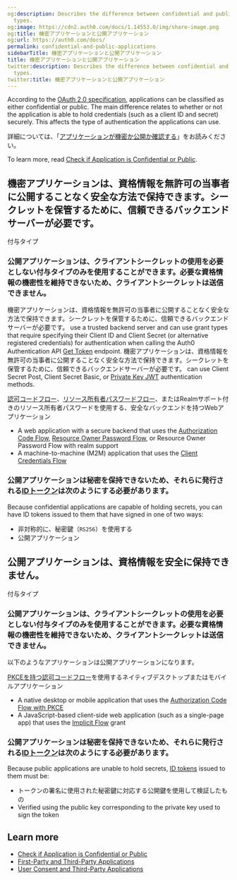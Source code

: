 ```yaml
---
og:description: Describes the difference between confidential and public application
  types.
og:image: https://cdn2.auth0.com/docs/1.14553.0/img/share-image.png
og:title: 機密アプリケーションと公開アプリケーション
og:url: https://auth0.com/docs/
permalink: confidential-and-public-applications
sidebarTitle: 機密アプリケーションと公開アプリケーション
title: 機密アプリケーションと公開アプリケーション
twitter:description: Describes the difference between confidential and public application
  types.
twitter:title: 機密アプリケーションと公開アプリケーション
---
```


According to the [OAuth 2.0 specification](https://tools.ietf.org/html/rfc6749#section-2.1), applications can be classified as either confidential or public. The main difference relates to whether or not the application is able to hold credentials (such as a <Tooltip tip="Client ID: Identification value given to your registered resource from Auth0." cta="View Glossary" href="/docs/glossary?term=client+ID">client ID</Tooltip> and secret) securely. This affects the type of authentication the applications can use.

詳細については、「[アプリケーションが機密か公開か確認する](/applications/confidential-and-public-applications/view-application-type)」をお読みください。

To learn more, read [Check if Application is Confidential or Public](/docs/get-started/applications/confidential-and-public-applications/view-application-type).

## 機密アプリケーションは、資格情報を無許可の当事者に公開することなく安全な方法で保持できます。シークレットを保管するために、信頼できるバックエンドサーバーが必要です。

付与タイプ

### 公開アプリケーションは、クライアントシークレットの使用を必要としない付与タイプのみを使用することができます。必要な資格情報の機密性を維持できないため、クライアントシークレットは送信できません。

機密アプリケーションは、資格情報を無許可の当事者に公開することなく安全な方法で保持できます。シークレットを保管するために、信頼できるバックエンドサーバーが必要です。 use a trusted backend server and can use grant types that require specifying their Client ID and <Tooltip tip="Client Secret: Secret used by a client (application) to authenticate with the Authorization Server; it should be known to only the client and the Authorization Server and must be sufficiently random to not be guessable." cta="View Glossary" href="/docs/glossary?term=Client+Secret">Client Secret</Tooltip> (or alternative registered credentials) for authentication when calling the Auth0 Authentication API [Get Token](https://auth0.com/docs/api/authentication#get-token) endpoint. 機密アプリケーションは、資格情報を無許可の当事者に公開することなく安全な方法で保持できます。シークレットを保管するために、信頼できるバックエンドサーバーが必要です。 can use Client Secret Post, Client Secret Basic, or [Private Key JWT](/docs/get-started/authentication-and-authorization-flow/authenticate-with-private-key-jwt) authentication methods.

[認可コードフロー](/login/flows/authorization-code-flow)、[リソース所有者パスワードフロー](/login/flows/resource-owner-password-flow)、またはRealmサポート付きのリソース所有者パスワードを使用する、安全なバックエンドを持つWebアプリケーション

* A web application with a secure backend that uses the [Authorization Code Flow](/docs/get-started/authentication-and-authorization-flow/authorization-code-flow), [Resource Owner Password Flow](/docs/get-started/authentication-and-authorization-flow/resource-owner-password-flow), or <Tooltip tip="Resource Owner: Entity (such as a user or application) capable of granting access to a protected resource." cta="View Glossary" href="/docs/glossary?term=Resource+Owner">Resource Owner</Tooltip> Password Flow with realm support
* A machine-to-machine (M2M) application that uses the [Client Credentials Flow](/docs/get-started/authentication-and-authorization-flow/client-credentials-flow)

### 公開アプリケーションは秘密を保持できないため、それらに発行される[IDトークン](/security/tokens/id-tokens)は次のようにする必要があります。

Because confidential applications are capable of holding secrets, you can have <Tooltip tip="ID Token: Credential meant for the client itself, rather than for accessing a resource." cta="View Glossary" href="/docs/glossary?term=ID+tokens">ID tokens</Tooltip> issued to them that have signed in one of two ways:

* 非対称的に、秘密鍵（`RS256`）を使用する
* 公開アプリケーション

## 公開アプリケーションは、資格情報を安全に保持**できません**。

付与タイプ

### 公開アプリケーションは、クライアントシークレットの使用を必要としない付与タイプのみを使用することができます。必要な資格情報の機密性を維持できないため、クライアントシークレットは送信できません。

以下のようなアプリケーションは公開アプリケーションになります。

[PKCEを持つ認可コードフロー](/login/flows/authorization-code-flow-with-proof-key-for-code-exchange-pkce)を使用するネイティブデスクトップまたはモバイルアプリケー​ション

* A native desktop or mobile application that uses the [Authorization Code Flow with PKCE](/docs/get-started/authentication-and-authorization-flow/authorization-code-flow-with-pkce)
* A JavaScript-based client-side web application (such as a single-page app) that uses the [Implicit Flow](/docs/get-started/authentication-and-authorization-flow/implicit-flow-with-form-post) grant

### 公開アプリケーションは秘密を保持できないため、それらに発行される[IDトークン](/security/tokens/id-tokens)は次のようにする必要があります。

Because public applications are unable to hold secrets, [ID tokens](/docs/secure/tokens/id-tokens) issued to them must be:

* トークンの署名に使用された秘密鍵に対応する公開鍵を使用して検証したもの
* Verified using the public key corresponding to the private key used to sign the token

## Learn more

* [Check if Application is Confidential or Public](/docs/get-started/applications/confidential-and-public-applications/view-application-type)
* [First-Party and Third-Party Applications](/docs/get-started/applications/confidential-and-public-applications/first-party-and-third-party-applications)
* [User Consent and Third-Party Applications](/docs/get-started/applications/confidential-and-public-applications/user-consent-and-third-party-applications)